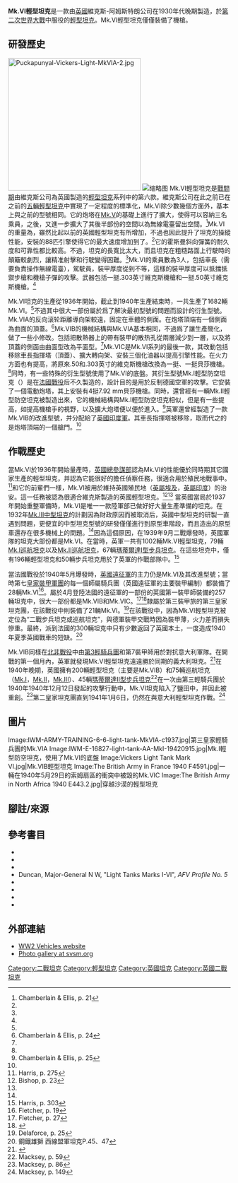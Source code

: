 {{Infobox Weapon
 |name= Mk.VI輕型坦克
 |image= File:Vickers-MkVIB-latrun-2.jpg
 |image_size= 300px
 |caption= Mk.VIB
 |origin= {{UK}}
 |type= [[輕型坦克|輕型坦克]]
 <!-- Type selection -->
 |is_ranged=
 |is_bladed=
 |is_explosive=
 |is_artillery=
 |is_vehicle=yes
 |is_missile=
 |is_UK=yes
 <!-- Service history -->
 |service= 1936 - 1942（前線）<br/>1948（[[第一次中東戰爭|第一次中東戰爭]]）
 |used_by={{UK}}<br/>{{AUS}}<br/>{{NZ}}<br/>{{flag|CAN|1921}}<br/>{{EGY}}<br/>{{Flag|荷蘭}}
 |wars= [[第二次世界大戰|第二次世界大戰]]<br/>[[第一次中東戰爭|第一次中東戰爭]]
 <!-- Production history -->
 |designer= [[維克斯-阿姆斯特朗|維克斯-阿姆斯特朗]]
 |design_date=
 |manufacturer= [[維克斯-阿姆斯特朗|維克斯-阿姆斯特朗]]
 |unit_cost=
 |production_date= 1936-1940<ref name=T48>Tucker, p. 48</ref>
 |number= 1,682<ref name=HOW>{{Cite web|url=http://www.historyofwar.org/articles/weapons_light_tank_mkVI.html|title=Mk.VI light tank|accessdate=2014-02-13|archive-date=2017-10-02|archive-url=https://web.archive.org/web/20171002220255/http://www.historyofwar.org/articles/weapons_light_tank_mkVI.html|dead-url=no}}</ref>
 |variants= Mk.VIA<br/>Mk.VIB<br/>Mk.VIC
 <!-- General specifications -->
 |spec_label=資料來源：<ref>《鋼鐵雄獅 西線盟軍坦克》p.45</ref>
 |weight= 5.08公噸（Mk.VIB、C）
 |length= 4.01米（Mk.VIB、C）
 |part_length= 
 |width=2.08米（Mk.VIB、C）
 |height=2.26米（Mk.VIB）<br/>2.13米（Mk.VIC）
 |diameter=
 |crew=3人（車長，炮手，駕駛員）<ref name=T243>Tucker, p. 243</ref>
 <!-- Vehicle/missile specifications -->
 |armour=4 - 14毫米<ref name=F7>Fletcher, p. 7</ref>
 |primary_armament=[[維克斯機槍|維克斯.50英寸機槍]] <br/> Mk.VIC：15 mm [[貝莎機槍|貝莎機槍]]
 |secondary_armament=[[維克斯機槍|.303英寸維克斯機槍]]<br>Mk.VIC：[[7,92_x_57_mm|7.92毫米]][[貝莎機槍|貝莎機槍]]
 |engine=[[亨利·梅朵|亨利·梅朵]]6缸汽油機
 |engine_power=88匹
 |transmission=[[沃爾特·戈登·威爾遜|威爾遜]][[預選式變速箱|預選式變速箱]]
 |payload_capacity=
 |fuel_capacity=30英制加侖
 |pw_ratio=16.9匹/噸（Mk.VIB、C）<ref>Duncan</ref>
 |suspension=[[霍斯特曼斜向彈簧懸掛|霍斯特曼斜向彈簧懸掛]] 
 |clearance=10英寸
 |vehicle_range= {{convert|130|mi|km}}<ref name=T243/>
 |speed={{convert|35|mph}}<br/>{{convert|25|mph}}（越野時）<ref name=T243/>
 |guidance=
 }}

'''Mk.VI輕型坦克'''是一款由[[英國|英國]]維克斯-阿姆斯特朗公司在1930年代晚期製造，於[[第二次世界大戰|第二次世界大戰]]中服役的[[輕型坦克|輕型坦克]]。Mk.VI輕型坦克僅僅裝備了機槍。

== 研發歷史 ==
[[File:Puckapunyal-Vickers-Light-MkVIA-2.jpg|300px]]
[[File:The_British_Army_in_the_Middle_East_1941_E5036.jpg|缩略图]]
Mk.VI輕型坦克是[[戰間期|戰間期]]由維克斯公司為英國製造的[[輕型坦克|輕型坦克]]系列中的第六款。維克斯公司在此之前已在之前的[[英國Mk.I-V系列輕型坦克|五輛輕型坦克]]中實現了一定程度的標準化，Mk.VI除少數幾個方面外，基本上與之前的型號相同。它的炮塔在[[英國Mk.I-V系列輕型坦克|Mk.V]]的基礎上進行了擴大，使得可以容納三名乘員，之後，又進一步擴大了其後半部份的空間以為無線電臺留出空間。<ref>Chamberlain & Ellis, p. 21</ref>Mk.VI的重量為{{convert|10800|lb|kg}}，雖然比起以前的英國輕型坦克有所增加，不過也因此提升了坦克的操縱性能，安裝的88匹引擎使得它的最大速度增加到了{{convert|35|mph}}。<ref name=T48/>它的霍斯曼斜向彈簧的耐久度和可靠性都比較高。不過，坦克的長寬比太大，而且坦克在粗糙路面上行駛時的顛簸較劇烈，讓精准射擊和行駛變得困難。<ref name=F7/>Mk.VI的乘員數為3人，包括車長（需要負責操作無線電臺），駕駛員，裝甲厚度從{{convert|4|mm}}到{{convert|14|mm}}不等，這樣的裝甲厚度可以抵擋抵禦步槍和機槍子彈的攻擊。武器包括一挺.303英寸維克斯機槍和一挺.50英寸維克斯機槍。<ref name=F7/>

Mk.VI坦克的生產從1936年開始，截止到1940年生產結束時，一共生產了1682輛Mk.VI。<ref name=HOW/>不過其中很大一部份屬於爲了解決最初型號的問題而設計的衍生型號。Mk.VIA的反向滚轮距離導向架較遠，固定在車體的側面。在炮塔頂端有一個側面為曲面的頂蓋。<ref name=CE24>Chamberlain & Ellis, p. 24</ref>Mk.VIB的機械結構與Mk.VIA基本相同，不過爲了讓生產簡化，做了一些小修改。包括把散熱器上的帶有裝甲的散热孔從兩層減少到一層，以及將頂蓋的側面由曲面型改為平面型。<ref name=CE24/>Mk.VIC是Mk.VI系列的最後一款，其改動包括移除車長指揮塔（頂蓋）、擴大轉向架、安裝三個化油器以提高引擎性能。在火力方面也有提高，將原來.50和.303英寸的維克斯機槍改換為一挺{{convert|15|mm|adj=on}}、一挺{{convert|7.92|mm|adj=on}}貝莎機槍。<ref name=CE24/>同時，有一些特殊的衍生型號使用了Mk.VI的底盤。其衍生型號Mk.I輕型防空坦克（{{lang-en|Tank, Light, AA Mk I}}）是在[[法國戰役|法國戰役]]后不久製造的，設計目的是用於反制德國空軍的攻擊。它安裝了一個電動炮塔，其上安裝有4挺7.92 mm貝莎機槍。同時，還曾經有一輛Mk.II輕型防空坦克被製造出來，它的機械結構與Mk.I輕型防空坦克相似，但是有一些提高，如提高機槍手的視野，以及擴大炮塔便以便於進入。<ref>Chamberlain & Ellis, p. 25</ref>英軍還曾經製造了一款Mk.VIB的改進型號，并分配給了[[英國印度軍|英國印度軍]]。其車長指揮塔被移除，取而代之的是炮塔頂端的一個艙門。<ref name=CE24/>

==作戰歷史==
當Mk.VI於1936年開始量產時，[[英國總參謀部|英國總參謀部]]認為Mk.VI的性能優於同時期其它國家生產的輕型坦克，并認為它能很好的擔任偵察任務，很適合用於殖民地戰事中。<ref name="#1">Harris, p. 275</ref>和它的前輩們一樣，Mk.VI被用於維持英國殖民地（[[英屬埃及|英屬埃及]]，[[英屬印度|英屬印度]]）的治安。這一任務被認為很適合維克斯製造的英國輕型坦克。<ref>Bishop, p. 23</ref><ref name=T48/> 當英國當局於1937年開始重整軍備時，Mk.VI是唯一一款陸軍部已做好好大量生產準備的坦克。在1932年[[Mk.III中型坦克|Mk.III中型坦克]]的計劃因為財政原因而被取消后，英國中型坦克的研製一直遇到問題，更便宜的中型坦克型號的研發僅僅進行到原型車階段，而且造出的原型車還存在很多機械上的問題。<ref name="#1"/>因為這個原因，在1939年9月二戰爆發時，英國軍隊的坦克大部份都是Mk.VI。在當時，英軍一共有1002輛Mk.VI輕型坦克，79輛[[Mk.I巡航坦克|Mk.I巡航坦克]]以及[[Mk.II巡航坦克|Mk.II巡航坦克]]，67輛[[瑪蒂達_I|瑪蒂爾達I型步兵坦克]]。在這些坦克中，僅有196輛輕型坦克和50輛步兵坦克用於了英軍的作戰部隊中。<ref>Harris, p. 303</ref> 

當法國戰役於1940年5月爆發時，[[英國遠征軍(二戰)|英國遠征軍]]的主力仍是Mk.VI及其改進型號；當時第七[[皇家裝甲軍團|皇家裝甲軍團]]的每一個師屬騎兵團（英國遠征軍的主要裝甲編制）都裝備了28輛Mk.VI<Ref>Fletcher, p. 19</ref>。屬於4月登陸法國的遠征軍的一部份的英國第一裝甲師裝備的257輛坦克中，很大一部份都是Mk.VIB和Mk.VIC。<ref>Fletcher, p. 27</ref><ref>{{cite web|url=http://www.historicaleye.com/1starmoured.html|title=Volleyed and thundered: France 1940|accessdate=2008-12-05|author=Simon Rees|year=|publisher=Historicaleye.com|archive-date=2021-01-26|archive-url=https://web.archive.org/web/20210126140558/https://www.historicaleye.com/1starmoured.html|dead-url=no}}</ref>隸屬於第三裝甲旅的第三皇家坦克團，在該戰役中則裝備了21輛Mk.VI。<ref>Delaforce, p. 25</ref>在該戰役中，因為Mk.VI輕型坦克被定位為“二戰步兵坦克或巡航坦克”，與德軍裝甲交戰時因為裝甲薄，火力差而損失慘重。最終，派到法國的300輛坦克中只有少數返回了英國本土，一度造成1940年夏季英國戰車的短缺。<ref>鋼鐵雄獅 西線盟軍坦克P.45、47</ref>

Mk.VIB同樣在[[北非戰役|北非戰役]]中由[[第3輕騎兵團|第3輕騎兵團]]和第7裝甲師用於對抗意大利軍隊。在開戰的第一個月內，英軍就發現Mk.VI輕型坦克遠遠勝於同期的義大利坦克。<ref name=R22> {{Cite book | author =David Porter著 卡米柚子譯| title = 鋼鐵雄獅 西線盟軍坦克| location = TW| publisher = 楓書坊 | date =  |pages = p53| ISBN =978-986-6326-28-8 | language = zh-hant }} </ref>在1940年晚期，英國擁有200輛輕型坦克（主要是Mk.VIB）和75輛巡航坦克（[[Mk.I巡航坦克|Mk.I]]，[[Mk.II巡航坦克|Mk.II]]，[[Mk.III巡航坦克|Mk.III]]）、45輛[[瑪蒂達_II|瑪蒂爾達II型步兵坦克]]<ref>Macksey, p. 59</ref>在一次由第三輕騎兵團於1940年1940年12月12日發起的攻擊行動中，Mk.VI坦克陷入了鹽田中，并因此被重創。<ref>Macksey, p. 86</ref>第二皇家坦克團直到1941年1月6日，仍然在與意大利輕型坦克作戰。<ref>Macksey, p. 149</ref>

==圖片==
<gallery>
Image:IWM-ARMY-TRAINING-6-6-light-tank-MkVIA-c1937.jpg|第三皇家輕騎兵團的Mk.VIA
Image:IWM-E-16827-light-tank-AA-MkI-19420915.jpg|Mk.I輕型防空坦克，使用了Mk.VI的底盤
Image:Vickers Light Tank Mark VI.jpg|Mk.VIB輕型坦克
Image:The British Army in France 1940 F4591.jpg|一輛在1940年5月29日的索姆扇區的衝突中被毀的Mk.VIC
Image:The British Army in North Africa 1940 E443.2.jpg|穿越沙漠的輕型坦克

</gallery>

==腳註/來源==
{{reflist}}

==參考書目==
*{{cite book| last=Bishop| first=Chris| title=The Encyclopedia of Weapons of World War II: The Comprehensive Guide to Over 1,500 Weapons Systems, Including Tanks, Small Arms, Warplanes, Artillery, Ships and Submarines| publisher=Sterling Publishing Company, Inc| date=2002 | isbn=1-58663-762-2}}
*{{cite book| last=Chamberlain| first=Peter| coauthors=Ellis, Chris| title=British and American Tanks of World War Two: The complete illustrated history of British, American, and Commonwealth tanks 1933-1945| publisher=Cassell & Company| date=2001 | isbn=0-7110-2898-2}}
*{{cite book| last=Delaforce| first=Patrick| title=Taming the Panzers: Monty's Tank Battalions, 3rd RTR at War| publisher=Sutton Publishing Inc.| date= 2000| isbn=0-7509-3197-3}}
*Duncan, Major-General N W, "Light Tanks Marks I-VI", ''AFV Profile No. 5''
*{{cite book| last=Fletcher| first=David| title=The Great Tank Scandal: British Armour in the Second World War Part 1| publisher=Her Majesty's Stationary Office| date= 1989| isbn=0-11-290460-2}}
*{{cite book| last=Harris| first=J.P.| title=Men, Ideas, and Tanks: British Military Thought and Armoured Forces, 1903-1939| publisher=Manchester University Press| date= 1995| isbn=978-0-7190-4814-2}}
*{{cite book| last=Macksey| first=Kenneth| title=Beda Fomm the classic victory| publisher=Ballantine Books Inc| date=1971}}
*{{cite book| last=Tucker| first=Spencer| title=Tanks: An Illustrated History of Their Impact| publisher=ABC-CLIO| date=2004 | isbn=1-57607-995-3}}

==外部連結==
{{戰車主題}}
{{commonscat|Light Tank Mk VI}}
*[https://web.archive.org/web/20120716224842/http://www.wwiivehicles.com/unitedkingdom/tanks_light/mk_vi.html WW2 Vehicles website]
*[http://svsm.org/gallery/mkVIlight Photo gallery at svsm.org] {{Wayback|url=http://svsm.org/gallery/mkVIlight |date=20180101194854 }}

{{WWIIBritishAFVs}}

[[Category:二戰坦克|Category:二戰坦克]]
[[Category:輕型坦克|Category:輕型坦克]]
[[Category:英國坦克|Category:英國坦克]]
[[Category:英國二戰坦克|Category:英國二戰坦克]]